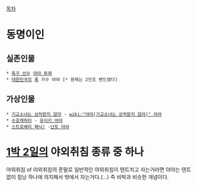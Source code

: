 [[목차]]
= 동명이인 =
== 실존인물 ==
 * [[축구 선수]] [[야야 투레]]
 * [[대한민국]]의 [[록]] 가수 야야 [* 원래는 2인조 밴드였다]
== 가상인물 ==
 * [[기교소녀는 상처받지 않아]] - [[wiki:"야야(기교소녀는 상처받지 않아)" 야야]]
 * [[수호캐릭터]] - [[유이키 야야]]
 * [[스트로베리 패닉!]] -[[난토 야야]]

= [[1박 2일]]의 야외취침 종류 중 하나 =

야외취침 of 야외취침의 준말로 일반적인 야외취침이 텐트치고 자는거라면 야야는 텐트없이 침낭 하나에 의지해서 밖에서 자는거다.(...) 즉 비박과 비슷한 개념이다.
